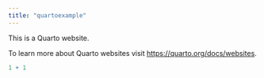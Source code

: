 ```yaml
---
title: "quartoexample"
---
```


This is a Quarto website.

To learn more about Quarto websites visit <https://quarto.org/docs/websites>.

```r
1 + 1
```
